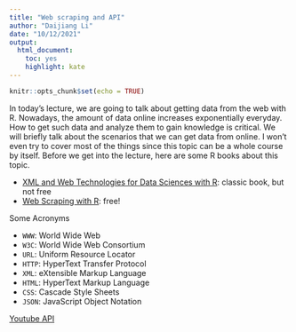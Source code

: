 ```yaml
---
title: "Web scraping and API"
author: "Daijiang Li"
date: "10/12/2021"
output: 
  html_document: 
    toc: yes
    highlight: kate
---
```


```r
knitr::opts_chunk$set(echo = TRUE)
```

In today's lecture, we are going to talk about getting data from the web with R. Nowadays, the amount of data online increases exponentially everyday. How to get such data and analyze them to gain knowledge is critical. We will briefly talk about the scenarios that we can get data from online. I won't even try to cover most of the things since this topic can be a whole course by itself. Before we get into the lecture, here are some R books about this topic.

- [XML and Web Technologies for Data Sciences with R](https://www.springer.com/gp/book/9781461478997): classic book, but not free
- [Web Scraping with R](https://steviep42.github.io/webscraping/book/): free!

Some Acronyms

- `WWW`: World Wide Web
- `W3C`: World Wide Web Consortium 
- `URL`: Uniform Resource Locator
- `HTTP`: HyperText Transfer Protocol 
- `XML`: eXtensible Markup Language
- `HTML`: HyperText Markup Language 
- `CSS`: Cascade Style Sheets
- `JSON`: JavaScript Object Notation


[Youtube API](https://developers.google.com/youtube/v3/docs)
